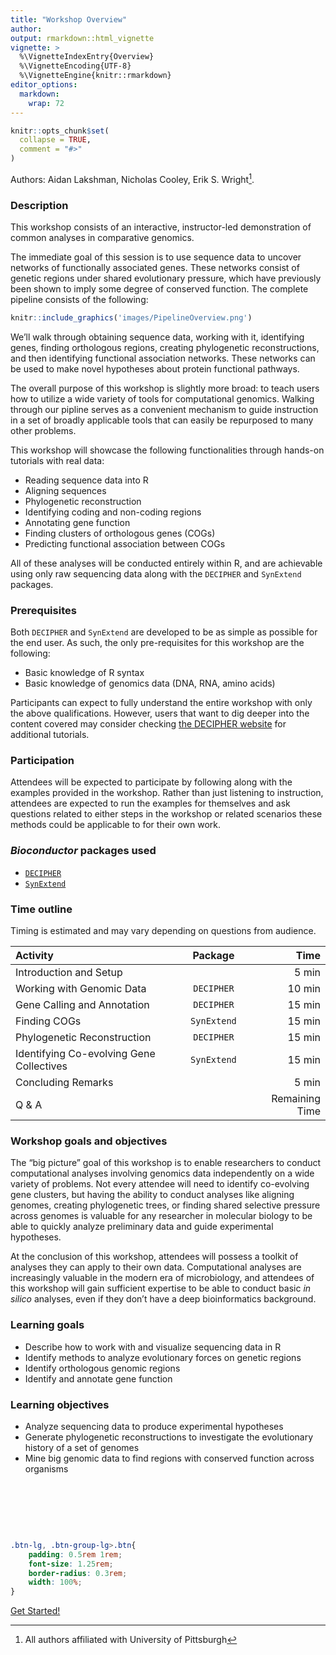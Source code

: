 ```yaml
---
title: "Workshop Overview"
author:
output: rmarkdown::html_vignette
vignette: >
  %\VignetteIndexEntry{Overview}
  %\VignetteEncoding{UTF-8}
  %\VignetteEngine{knitr::rmarkdown}
editor_options: 
  markdown: 
    wrap: 72
---
```


```r
knitr::opts_chunk$set(
  collapse = TRUE,
  comment = "#>"
)
```
Authors: Aidan Lakshman, Nicholas Cooley, Erik S. Wright[^1].

[^1]: All authors affiliated with University of Pittsburgh

### Description

This workshop consists of an interactive, instructor-led demonstration of common
analyses in comparative genomics. 

The immediate goal of this session is to use sequence data to uncover networks of 
functionally associated genes. These networks consist of genetic regions under 
shared evolutionary pressure, which have previously been shown to imply some 
degree of conserved function. The complete pipeline consists of the following:

```r
knitr::include_graphics('images/PipelineOverview.png')
```

We'll walk through obtaining sequence data, working with it, identifying genes,
finding orthologous regions, creating phylogenetic reconstructions, and then
identifying functional association networks. These networks can be used to make
novel hypotheses about protein functional pathways.

The overall purpose of this workshop is slightly more broad: to teach 
users how to utilize a wide variety of tools for computational genomics. Walking
through our pipline serves as a convenient mechanism to guide instruction in a set
of broadly applicable tools that can easily be repurposed to many other problems.

This workshop will showcase the following functionalities through hands-on tutorials
with real data:

- Reading sequence data into R
- Aligning sequences
- Phylogenetic reconstruction
- Identifying coding and non-coding regions
- Annotating gene function
- Finding clusters of orthologous genes (COGs)
- Predicting functional association between COGs

All of these analyses will be conducted entirely within R, and are achievable using
only raw sequencing data along with the `DECIPHER` and `SynExtend` packages.

### Prerequisites

Both `DECIPHER` and `SynExtend` are developed to be as simple as possible for the 
end user. As such, the only pre-requisites for this workshop are the following:

-   Basic knowledge of R syntax
-   Basic knowledge of genomics data (DNA, RNA, amino acids)

Participants can expect to fully understand the entire workshop with only the above
qualifications. However, users that want to dig deeper into the content covered
may consider checking [the DECIPHER website](http://www2.decipher.codes/) for
additional tutorials.

### Participation

Attendees will be expected to participate by following along with the examples 
provided in the workshop. Rather than just listening to instruction, attendees
are expected to run the examples for themselves and ask questions related to either
steps in the workshop or related scenarios these methods could be applicable to
for their own work.

### *Bioconductor* packages used

-   [`DECIPHER`](http://bioconductor.org/packages/release/bioc/html/DECIPHER.html)
-   [`SynExtend`](http://bioconductor.org/packages/release/bioc/html/SynExtend.html)

### Time outline

Timing is estimated and may vary depending on questions from audience.

| Activity                                 |  Package  |        Time        |
|:-----------------------------------------|:---------:|-------------------:|
| Introduction and Setup                   |           |            5 min   |
| Working with Genomic Data                | `DECIPHER`|           10 min   |
| Gene Calling and Annotation              | `DECIPHER`|           15 min   |
| Finding COGs                             |`SynExtend`|           15 min   |
| Phylogenetic Reconstruction              | `DECIPHER`|           15 min   |
| Identifying Co-evolving Gene Collectives |`SynExtend`|           15 min   |
| Concluding Remarks                       |           |            5 min   |
| Q & A                                    |           |   Remaining Time   |

### Workshop goals and objectives

The "big picture" goal of this workshop is to enable researchers to conduct
computational analyses involving genomics data independently on a wide variety
of problems. Not every attendee will need to identify co-evolving gene clusters,
but having the ability to conduct analyses like aligning genomes, creating 
phylogenetic trees, or finding shared selective pressure across genomes is 
valuable for any researcher in molecular biology to be able to quickly analyze
preliminary data and guide experimental hypotheses.

At the conclusion of this workshop, attendees will possess a toolkit of analyses
they can apply to their own data. Computational analyses are increasingly valuable
in the modern era of microbiology, and attendees of this workshop will gain 
sufficient expertise to be able to conduct basic *in silico* analyses, 
even if they don't have a deep bioinformatics background.

### Learning goals

-   Describe how to work with and visualize sequencing data in R 
-   Identify methods to analyze evolutionary forces on genetic regions
-   Identify orthologous genomic regions
-   Identify and annotate gene function

### Learning objectives

-   Analyze sequencing data to produce experimental hypotheses
-   Generate phylogenetic reconstructions to investigate the evolutionary history
    of a set of genomes
-   Mine big genomic data to find regions with conserved function across organisms

&nbsp;

&nbsp;

&nbsp;

```css
.btn-lg, .btn-group-lg>.btn{
    padding: 0.5rem 1rem;
    font-size: 1.25rem;
    border-radius: 0.3rem;
    width: 100%;
}
```
<div class="d-grid gap-2">
  <a href='https://www.ahl27.com/CompGenomicsBioc2022/articles/Setup.html' class="btn btn-lg btn-primary" type="button">Get Started!</a>
</div>
